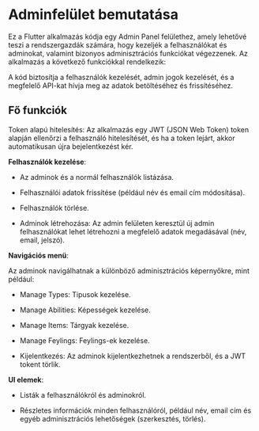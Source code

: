 # Adminfelület bemutatása

Ez a Flutter alkalmazás kódja egy Admin Panel felülethez, amely lehetővé teszi a rendszergazdák számára, hogy kezeljék a felhasználókat és adminokat, valamint bizonyos adminisztrációs funkciókat végezzenek. Az alkalmazás a következő funkciókkal rendelkezik:

A kód biztosítja a felhasználók kezelését, admin jogok kezelését, és a megfelelő API-kat hívja meg az adatok betöltéséhez és frissítéséhez.

## Fő funkciók

Token alapú hitelesítés: Az alkalmazás egy JWT (JSON Web Token) token alapján ellenőrzi a felhasználó hitelesítését, és ha a token lejárt, akkor automatikusan újra bejelentkezést kér.

**Felhasználók kezelése**:

- Az adminok és a normál felhasználók listázása.

- Felhasználói adatok frissítése (például név és email cím módosítása).

- Felhasználók törlése.

- Adminok létrehozása: Az admin felületen keresztül új admin felhasználókat lehet létrehozni a megfelelő adatok megadásával (név, email, jelszó).

**Navigációs menü**:

Az adminok navigálhatnak a különböző adminisztrációs képernyőkre, mint például:

- Manage Types: Tipusok kezelése.

- Manage Abilities: Képességek kezelése.

- Manage Items: Tárgyak kezelése.

- Manage Feylings: Feylings-ek kezelése.

- Kijelentkezés: Az adminok kijelentkezhetnek a rendszerből, és a JWT tokent törlik.

**UI elemek**:

- Listák a felhasználókról és adminokról.

- Részletes információk minden felhasználóról, például név, email cím és egyéb adminisztrációs lehetőségek (szerkesztés, törlés).
